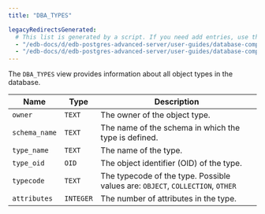 ```yaml
---
title: "DBA_TYPES"

legacyRedirectsGenerated:
  # This list is generated by a script. If you need add entries, use the `legacyRedirects` key.
  - "/edb-docs/d/edb-postgres-advanced-server/user-guides/database-compatibility-for-oracle-developers-catalog-views-guide/13/dba_types.html"
  - "/edb-docs/d/edb-postgres-advanced-server/user-guides/database-compatibility-for-oracle-developers-catalog-views-guide/latest/dba_types.html"
---
```


<div id="dba_types" class="registered_link"></div>

The `DBA_TYPES` view provides information about all object types in the database.

| Name          | Type      | Description                                                                    |
| ------------- | --------- | ------------------------------------------------------------------------------ |
| `owner`       | `TEXT`    | The owner of the object type.                                                  |
| `schema_name` | `TEXT`    | The name of the schema in which the type is defined.                           |
| `type_name`   | `TEXT`    | The name of the type.                                                          |
| `type_oid`    | `OID`     | The object identifier (OID) of the type.                                       |
| `typecode`    | `TEXT`    | The typecode of the type. Possible values are: `OBJECT`, `COLLECTION`, `OTHER` |
| `attributes`  | `INTEGER` | The number of attributes in the type.                                          |
